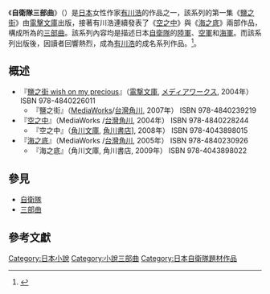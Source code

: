 {{文學}}
《'''自衛隊三部曲'''》（{{lang|ja|''自衛隊三部作''}}）是[[日本|日本]]女性作家[[有川浩|有川浩]]的作品之一，該系列的第一集《[[鹽之街|鹽之街]]》由[[電擊文庫|電擊文庫]]出版，接著有川浩連續發表了《[[空之中|空之中]]》與《[[海之底|海之底]]》兩部作品，構成所為的[[三部曲|三部曲]]。該系列內容均是描述日本[[自衛隊|自衛隊]]的[[陸軍|陸軍]]、[[空軍|空軍]]和[[海軍|海軍]]。而該系列出版後，因讀者回響熱烈，成為[[有川浩|有川浩]]的成名系列作品。<ref>{{Cite book
|author=有川浩
|authorlink=有川浩
|title=塩の街
|origyear=2007-06-30
|edition=初版
|publisher=メディアワークス
|pages=416頁 - 421頁
|chapter=あとがき
}}</ref>。

== 概述 ==

* 『[[鹽之街|鹽之街 wish on my precious]]』（[[電撃文庫|電撃文庫]], [[メディアワークス|メディアワークス]], 2004年） ISBN 978-4840226011
** 『鹽之街』（[[MediaWorks|MediaWorks]]/[[台灣角川|台灣角川]], 2007年） ISBN 978-4840239219
* 『[[空之中|空之中]]』（MediaWorks /[[台灣角川|台灣角川]], 2004年） ISBN 978-4840228244
** 『空之中』（[[角川文庫|角川文庫]], [[角川書店|角川書店]]], 2008年） ISBN 978-4043898015
* 『[[海之底|海之底]]』（MediaWorks /[[台灣角川|台灣角川]], 2005年） ISBN 978-4840230926
** 『海之底』（角川文庫, 角川書店, 2009年） ISBN 978-4043898022

== 參見 ==
* [[自衛隊|自衛隊]]
* [[三部曲|三部曲]]

== 參考文獻 ==
<references/>

[[Category:日本小說|Category:日本小說]]
[[Category:小說三部曲|Category:小說三部曲]]
[[Category:日本自衛隊題材作品|Category:日本自衛隊題材作品]]